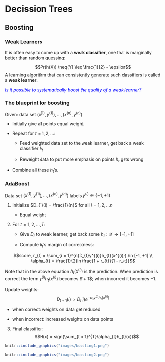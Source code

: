 # Decission Trees

## Boosting

### Weak Learners

It is often easy to come up with a **weak classifier**, one that is marginally better than random guessing:

$$Pr(h(X)) \neq(Y) \leq \frac{1}{2} - \epsilon$$
A learning algorithm that can consistently generate such classifiers is called a **weak learner**.

<span style="color: blue;">*Is it possible to systematically boost the quality of a weak learner?*</span>

### The blueprint for boosting

Given: data set $(x^{(1)}, y^{(1)}), ..., (x^{(n)}, y^{(n)})$

- Initially give all points equal weight.

- Repeat for $t = 1, 2,...$:

    + Feed weighted data set to the weak learner, get back a weak classifier $h_{t}$
    
    + Reweight data to put more emphasis on points $h_{t}$ gets wrong
    
- Combine all these $h_{t}$'s.

### AdaBoost

Data set $(x^{(1)}, y^{(1)}), ..., (x^{(n)}, y^{(n)})$ labels $y^{(i)}\in \{-1, +1\}$ 

1. Initialize $D_{1}(i) = \frac{1}{n}$ for all $i = 1, 2,...n$

    - Equal weight
  
2. For $t = 1, 2,..., T$:

    - Give $D_{t}$ to weak learner, get back some $h_t: \mathcal{X} \to [-1, +1]$
  
    - Compute $h_{t}$'s margin of correctness:
  
  $$score, r_{t} = \sum_{i = 1}^{n}D_{t}y^{(i)}h_{t}(x^{(i)}) \in [-1, +1] \\
  \alpha_{t} = \frac{1}{2}ln \frac{1 + r_{t}}{1 - r_{t}}$$
  
Note that in the above equation $h_{t}(x^{(i)})$ is the prediction. When prediction is correct the term $y^{(i)}h_{t}(x^{(i)})$ becomes $`+ 1$; when incorrect it becomes $- 1$.

Update weights: $$D_{t+1}(i)\propto D_{t}(i)e^{-\alpha_{t}y^{(i)}h_{t}(x^{(i)})}$$

  - when correct: weights on data get reduced
  
  - when incorrect: increased weights on data points
    
3. Final classifier: $$H(x) = sign(\sum_{t = 1}^{T}\alpha_{t}h_{t}(x))$$


```r
knitr::include_graphics("images/boosting1.png")
```
```r
knitr::include_graphics("images/boosting2.png")
```
